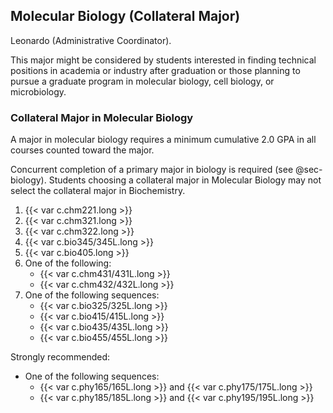 ## Molecular Biology (Collateral Major) {#sec-molecular-biology}
Leonardo (Administrative Coordinator).

This major might be considered by students interested in finding technical positions in academia or industry after graduation or those planning to pursue a graduate program in molecular biology, cell biology, or microbiology. 

### Collateral Major in Molecular Biology
A major in molecular biology requires a minimum cumulative 2.0 GPA in all courses counted toward the major.

Concurrent completion of a primary major in biology is required (see @sec-biology). Students choosing a collateral major in Molecular Biology may not select the collateral major in Biochemistry. 

1. {{< var c.chm221.long >}}
2. {{< var c.chm321.long >}}
3. {{< var c.chm322.long >}}
4. {{< var c.bio345/345L.long >}}
5. {{< var c.bio405.long >}}
6. One of the following:
	- {{< var c.chm431/431L.long >}}
	- {{< var c.chm432/432L.long >}}
7. One of the following sequences:
	- {{< var c.bio325/325L.long >}}
	- {{< var c.bio415/415L.long >}}
	- {{< var c.bio435/435L.long >}}
	- {{< var c.bio455/455L.long >}}

Strongly recommended:
	
- One of the following sequences:
	- {{< var c.phy165/165L.long >}} and {{< var c.phy175/175L.long >}}
	- {{< var c.phy185/185L.long >}} and {{< var c.phy195/195L.long >}}
